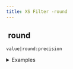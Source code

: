 ```yaml
---
title: XS Filter -round
---
```


## <img src="../assets/docuBadge (11).png" alt="" data-size="line" /> round <a href="#xsround" id="xsround"></a>

`value|round:precision`

<details>

<summary>Examples</summary>

```javascript
3.14159|round:2    // Returns 3.14
3.14159|round:0    // Returns 3
```

</details>
